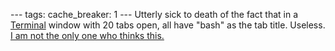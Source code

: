 ---
tags:
cache_breaker: 1
---
Utterly sick to death of the fact that in a [[Terminal]] window with 20 tabs open, all have "bash" as the tab title. Useless. [http://pseudogreen.org/blog/set_tab_names_in_leopard_terminal.html I am not the only one who thinks this.]
